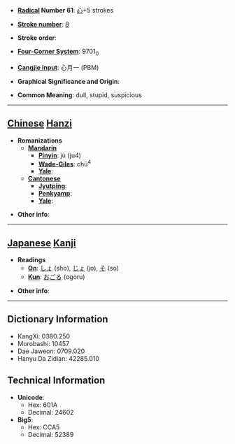* '''[[Wiktionary:Chinese radical index| Radical]] Number 61''': [[Wiktionary:Chinese radical index 心|心]]+5 strokes

* '''[[Wiktionary:Chinese total strokes index|Stroke number]]''': [[Wiktionary:Chinese total strokes index 8|8]]

* '''Stroke order''': 

* '''[[Wiktionary:Chinese four corner index|Four-Corner System]]''': 9701<sub>0</sub>

* '''[[Wiktionary:Chinese Cangjie index|Cangjie input]]''': 心月一 (PBM)

* '''Graphical Significance and Origin''': 

* '''Common Meaning''': dull, stupid, suspicious

----

== [[Chinese]] [[Hanzi]] ==

* '''Romanizations'''
** '''[[Mandarin]]'''
*** '''[[Pinyin]]''': jù (ju4)
*** '''[[Wade-Giles]]''': chü<sup>4</sup>
*** '''[[Yale]]''': 
** '''[[Cantonese]]'''
*** '''[[Jyutping]]''':
*** '''[[Penkyamp]]''': 
*** '''[[Yale]]''': 

* '''Other info''': 

----

== [[Japanese]] [[Kanji]] ==

* '''Readings'''
** '''[[On]]''': [[しょ]] (sho), [[じょ]] (jo), [[そ]] (so)
** '''[[Kun]]''': [[おごる]] (ogoru)

* '''Other info''':  

----

== Dictionary Information ==

* KangXi: 0380.250
* Morobashi: 10457
* Dae Jaweon: 0709.020
* Hanyu Da Zidian: 42285.010

== Technical Information ==

* '''Unicode''':
** Hex: 601A
** Decimal: 24602
* '''Big5''':
** Hex: CCA5
** Decimal: 52389